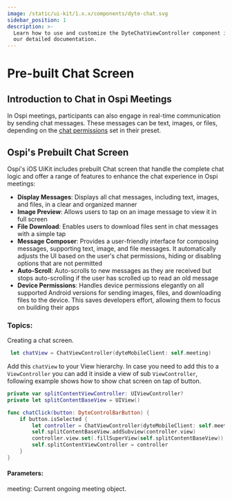 ```yaml
---
image: /static/ui-kit/1.x.x/components/dyte-chat.svg
sidebar_position: 1
description: >-
  Learn how to use and customize the DyteChatViewController component in Ospi's iOS UiKit with
  our detailed documentation.
---
```


# Pre-built Chat Screen

## Introduction to Chat in Ospi Meetings

In Ospi meetings, participants can also engage in real-time communication by sending chat messages.
These messages can be text, images, or files, depending on the [chat permissions](/guides/livestream/advanced/configuring-permissions#chat)
set in their preset.

## Ospi's Prebuilt Chat Screen

Ospi's iOS UiKit includes prebuilt Chat screen that handle the complete chat logic and offer
a range of features to enhance the chat experience in Ospi meetings:

- **Display Messages**: Displays all chat messages, including text, images, and files, in a clear and organized manner
- **Image Preview**: Allows users to tap on an image message to view it in full screen
- **File Download**: Enables users to download files sent in chat messages with a simple tap
- **Message Composer**: Provides a user-friendly interface for composing messages, supporting text,
  image, and file messages. It automatically adjusts the UI based on the user's chat permissions,
  hiding or disabling options that are not permitted
- **Auto-Scroll**: Auto-scrolls to new messages as they are received but stops auto-scrolling if the user
  has scrolled up to read an old message
- **Device Permissions**: Handles device permissions elegantly on all supported Android versions for sending images, files,
  and downloading files to the device. This saves developers effort, allowing them to focus on building their apps

### Topics:

Creating a chat screen.

```swift
 let chatView = ChatViewController(dyteMobileClient: self.meeting)
```

Add this `chatView` to your View hierarchy. In case you need to add this to a `ViewController` you can
add it inside a view of sub `ViewController`, following example shows how to show chat screen on tap of button.

```swift
private var splitContentViewController: UIViewController?
private let splitContentBaseView = UIView()

func chatClick(button: DyteControlBarButton) {
    if button.isSelected {
        let controller = ChatViewController(dyteMobileClient: self.meeting)
        self.splitContentBaseView.addSubview(controller.view)
        controller.view.set(.fillSuperView(self.splitContentBaseView))
        self.splitContentViewController = controller
    }
}
```

#### Parameters:

meeting: Current ongoing meeting object.

<head>
  <title>iOS DyteChatViewController</title>
</head>
